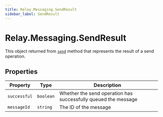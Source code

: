 ```yaml
---
title: Relay.Messaging.SendResult
sidebar_label: SendResult
---
```


[send]: /sdks/relay-realtime-sdk/v2/language/nodejs/messaging#send

# Relay.Messaging.SendResult

This object returned from [`send`][send] method that represents the result of a send operation.

## Properties

| Property | Type | Description |
| -------- | ---- | ----------- |
| `successful` | `boolean` | Whether the send operation has successfully queued the message |
| `messageId` | `string` | The ID of the message |